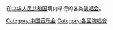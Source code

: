 在[[中华人民共和国|中华人民共和国]]境内举行的各类[[演唱会|演唱会]]。

[[Category:中国音乐会|Category:中国音乐会]]
[[Category:各國演唱會|Category:各國演唱會]]